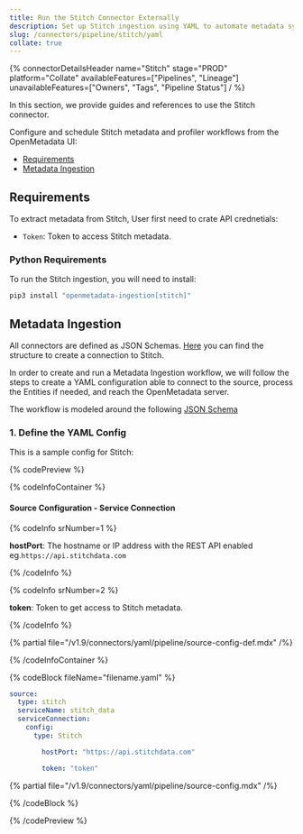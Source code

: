 ```yaml
---
title: Run the Stitch Connector Externally
description: Set up Stitch ingestion using YAML to automate metadata syncing from ELT sources to your central catalog.
slug: /connectors/pipeline/stitch/yaml
collate: true
---
```









{% connectorDetailsHeader
name="Stitch"
stage="PROD"
platform="Collate"
availableFeatures=["Pipelines", "Lineage"]
unavailableFeatures=["Owners", "Tags", "Pipeline Status"]
/ %}



In this section, we provide guides and references to use the Stitch connector.

Configure and schedule Stitch metadata and profiler workflows from the OpenMetadata UI:

- [Requirements](#requirements)
- [Metadata Ingestion](#metadata-ingestion)

<IngestionModeTiles yamlPath="/snippets/connectors/pipeline/stitch/yaml" />

## Requirements

To extract metadata from Stitch, User first need to crate API crednetials:
- `Token`: Token to access Stitch metadata.


### Python Requirements

<PythonRequirements />

To run the Stitch ingestion, you will need to install:

```bash
pip3 install "openmetadata-ingestion[stitch]"
```

## Metadata Ingestion

All connectors are defined as JSON Schemas.
[Here](https://github.com/open-metadata/OpenMetadata/blob/main/openmetadata-spec/src/main/resources/json/schema/entity/services/connections/pipeline/stitchConnection.json)
you can find the structure to create a connection to Stitch.

In order to create and run a Metadata Ingestion workflow, we will follow
the steps to create a YAML configuration able to connect to the source,
process the Entities if needed, and reach the OpenMetadata server.

The workflow is modeled around the following
[JSON Schema](https://github.com/open-metadata/OpenMetadata/blob/main/openmetadata-spec/src/main/resources/json/schema/metadataIngestion/workflow.json)

### 1. Define the YAML Config

This is a sample config for Stitch:

{% codePreview %}

{% codeInfoContainer %}

#### Source Configuration - Service Connection

{% codeInfo srNumber=1 %}

**hostPort**: The hostname or IP address with the REST API enabled eg.`https://api.stitchdata.com`

{% /codeInfo %}

{% codeInfo srNumber=2 %}

**token**: Token to get access to Stitch metadata.

{% /codeInfo %}


{% partial file="/v1.9/connectors/yaml/pipeline/source-config-def.mdx" /%}

<IngestionSinkDef />

<WorkflowConfigDef />

{% /codeInfoContainer %}

{% codeBlock fileName="filename.yaml" %}


```yaml {% isCodeBlock=true %}
source:
  type: stitch
  serviceName: stitch_data
  serviceConnection:
    config:
      type: Stitch
```
```yaml {% srNumber=1 %}
        hostPort: "https://api.stitchdata.com"
```
```yaml {% srNumber=2 %}
        token: "token"
```

{% partial file="/v1.9/connectors/yaml/pipeline/source-config.mdx" /%}

<IngestionSink />

<WorkflowConfig />

{% /codeBlock %}

{% /codePreview %}

<IngestionCli />
